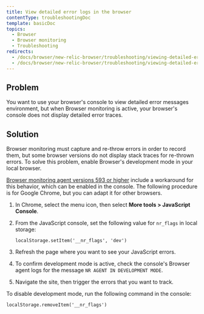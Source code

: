 ```yaml
---
title: View detailed error logs in the browser
contentType: troubleshootingDoc
template: basicDoc
topics:
  - Browser
  - Browser monitoring
  - Troubleshooting
redirects:
  - /docs/browser/new-relic-browser/troubleshooting/viewing-detailed-error-logs-chrome
  - /docs/browser/new-relic-browser/troubleshooting/viewing-detailed-error-logs-browser
---
```


## Problem

You want to use your browser's console to view detailed error messages environment, but when Browser monitoring is active, your browser's console does not display detailed error traces.

## Solution

Browser monitoring must capture and re-throw errors in order to record them, but some browser versions do not display stack traces for re-thrown errors. To solve this problem, enable Browser's development mode in your local browser.

[Browser monitoring agent versions 593 or higher](/docs/release-notes/new-relic-browser-release-notes/browser-agent-release-notes) include a workaround for this behavior, which can be enabled in the console. The following procedure is for Google Chrome, but you can adapt it for other browsers.

1. In Chrome, select the menu icon, then select **More tools > JavaScript Console**.
2. From the JavaScript console, set the following value for `nr_flags` in local storage:

   ```
   localStorage.setItem('__nr_flags', 'dev')
   ```
3. Refresh the page where you want to see your JavaScript errors.
4. To confirm development mode is active, check the console's Browser agent logs for the message `NR AGENT IN DEVELOPMENT MODE`.
5. Navigate the site, then trigger the errors that you want to track.

To disable development mode, run the following command in the console:

```
localStorage.removeItem('__nr_flags')
```
